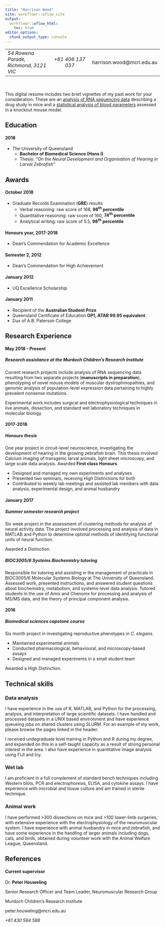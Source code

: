 ```yaml
---
title: "Harrison Wood"
site: workflowr::wflow_site
output:
  workflowr::wflow_html:
    toc: true
editor_options:
  chunk_output_type: console
---
```

|    |    |    |
|:---|:--:|---:|
|*54 Rowena Parade, Richmond, 3121 VIC* | *+61 406 137 037* | harrison.wood@mcri.edu.au|

<br></br>
This digital resume includes two brief vignettes of my past work for your consideration. These are an [analysis of RNA sequencing data](Dexamethasone-study.html) describing a drug study in mice and a [statistical analysis of blood parameters](Full-blood-count-analysis.html) assessed in a knockout mouse model. 

## Education

#### 2018
* The University of Queensland
  - **Bachelor of Biomedical Science (Hons I)**
  - Thesis: *"On the Neural Development and Organisation of Hearing in Larval Zebrafish"*

## Awards

#### October 2018
* Graduate Records Examination (**GRE**) results
  - Verbal reasoning: raw score of 168, **98<sup>th</sup> percentile**
  - Quantitative reasoning: raw score of 160, **74<sup>th</sup> percentile**
  - Analytical writing: raw score of 5.5, **98<sup>th</sup> percentile**

#### Honours year, 2017-2018
* Dean's Commendation for Academic Excellence

#### Semester 2, 2012
* Dean's Commendation for High Achievement

#### January 2012
* UQ Excellence Scholarship

#### January 2011
* Recipient of the **Australian Student Prize**
* Queensland Certificate of Education **OP1, ATAR 99.95 equivalent**
* Dux of A.B. Paterson College

## Research Experience

#### May 2018 - Present
##### Research assistance at the Murdoch Children's Research Institute
Current research projects include analysis of RNA sequencing data resulting from two separate projects (**manuscripts in preparation**), phenotyping of novel mouse models of muscular dystrophinopathies, and genomic analysis of population-level expression data pertaining to highly prevalent nonsense mutations. 

Experimental work includes surgical and electrophysiological techniques in live animals, dissection, and standard wet laboratory techniques in molecular biology. 

#### 2017-2018
##### Honours thesis
One year project in circuit-level neuroscience, investigating the development of hearing in the growing zebrafish brain. This thesis involved Calcium imaging of transgenic larval animals, light sheet microscopy, and large scale data analysis. Awarded **First class Honours**.

* Designed and managed my own experiments and analyses
* Presented two seminars, receiving High Distinctions for both
* Contributed to weekly lab meetings and assisted lab members with data analysis, experimental design, and animal husbandry

#### January 2017
##### Summer semester research project
Six week project in the assessment of clustering methods for analysis of neural activity data. The project involved processing and analysis of data in MATLAB and Python to determine optimal methods of identifying functional units of neural function.

Awarded a Distinction.

##### BIOC3005/6 Systems Biochemistry tutoring
Responsible for tutoring and assisting in the management of practicals in BIOC3005/6 Molecular Systems Biology at The University of Queensland. Assessed work, presented instructions, and answered student questions about biochemistry, metabolism, and systems-level data analysis. Tutored students in the use of Amix and Chenomx for processing and analysis of MS/MS data, and the theory of principal component analysis.

#### 2016
##### Biomedical sciences capstone course
Six month project in investigating reproductive phenotypes in *C. elegans*.

* Maintained experimental animals
* Conducted pharmacological, behavioural, and microscopy-based assays
* Designed and managed experiments in a small student team

Awarded a High Distinction. 

## Technical skills

### Data analysis
I have experience in the use of R, MATLAB, and Python for the processing, analysis, and interpretation of large scientific datasets. I have handled and processed datasets in a UNIX based environment and have experience queueing jobs on shared clusters using SLURM. For an example of my work, please browse the pages linked in the header. 

I received undegraduate level training in Python and R during my degree, and expanded on this in a self-taught capacity as a result of strong personal interest in the area. I also have experience in quantitative image analysis using FIJI and Icy. 

### Wet lab
I am proficient in a full complement of standard bench techniques including Western blots, PCR and electrophoresis, ELISA, and cytokine assays. I have experience with microbial and tissue culture and am trained in sterile technique.

### Animal work
I have performed >300 dissections on mice and >100 lower-limb surgeries, with extensive experience with the electrophysiology of the neuromuscular system. I have experience with animal husbandry in mice and zebrafish, and have some experience in the handling of larger animals including dogs, cats, and birds, obtained during volunteer work with the Animal Welfare League, Queensland.

## References

#### Current supervisor
Dr. **Peter Houweling**

Senior Research Officer and Team Leader, Neuromuscular Research Group

Murdoch Children's Research Institute

peter.houweling@mcri.edu.au

*+61 430 584 588*
